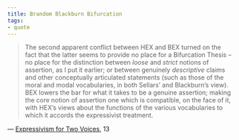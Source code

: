 ```yaml
---
title: Brandom Blackburn Bifurcation
tags:
- quote
---
```


> The second apparent conflict between HEX and BEX turned on the fact that the latter seems to provide no place for a Bifurcation Thesis – no place for the distinction between *loose* and *strict* notions of assertion, as I put it earlier; or between genuinely *descriptive* claims and other conceptually articulated statements (such as those of the moral and modal vocabularies, in both Sellars’ and Blackburn’s view). BEX lowers the bar for what it takes to be a genuine assertion; making the core notion of assertion one which is compatible, on the face of it, with HEX’s views about the functions of the various vocabularies to which it accords the expressivist treatment.

— [Expressivism for Two Voices](/docs/phil/Expressivism for Two Voices.html), 13